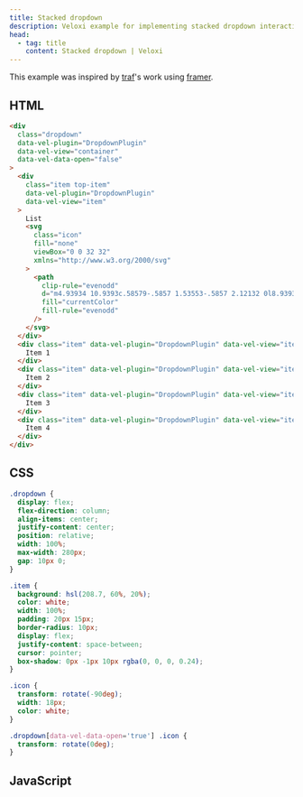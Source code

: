 ```yaml
---
title: Stacked dropdown
description: Veloxi example for implementing stacked dropdown interaction
head:
  - tag: title
    content: Stacked dropdown | Veloxi
---
```



This example was inspired by [traf](https://tr.af/)'s work using [framer](https://framer.university/resources/dropdown-component-by-traf).

<StackedDropdown />

## HTML

```html
<div
  class="dropdown"
  data-vel-plugin="DropdownPlugin"
  data-vel-view="container"
  data-vel-data-open="false"
>
  <div
    class="item top-item"
    data-vel-plugin="DropdownPlugin"
    data-vel-view="item"
  >
    List
    <svg
      class="icon"
      fill="none"
      viewBox="0 0 32 32"
      xmlns="http://www.w3.org/2000/svg"
    >
      <path
        clip-rule="evenodd"
        d="m4.93934 10.9393c.58579-.5857 1.53553-.5857 2.12132 0l8.93934 8.9394 8.9393-8.9394c.5858-.5857 1.5356-.5857 2.1214 0 .5857.5858.5857 1.5356 0 2.1214l-10 10c-.5858.5857-1.5356.5857-2.1214 0l-9.99996-10c-.58579-.5858-.58579-1.5356 0-2.1214z"
        fill="currentColor"
        fill-rule="evenodd"
      />
    </svg>
  </div>
  <div class="item" data-vel-plugin="DropdownPlugin" data-vel-view="item">
    Item 1
  </div>
  <div class="item" data-vel-plugin="DropdownPlugin" data-vel-view="item">
    Item 2
  </div>
  <div class="item" data-vel-plugin="DropdownPlugin" data-vel-view="item">
    Item 3
  </div>
  <div class="item" data-vel-plugin="DropdownPlugin" data-vel-view="item">
    Item 4
  </div>
</div>
```

## CSS

```css
.dropdown {
  display: flex;
  flex-direction: column;
  align-items: center;
  justify-content: center;
  position: relative;
  width: 100%;
  max-width: 280px;
  gap: 10px 0;
}

.item {
  background: hsl(208.7, 60%, 20%);
  color: white;
  width: 100%;
  padding: 20px 15px;
  border-radius: 10px;
  display: flex;
  justify-content: space-between;
  cursor: pointer;
  box-shadow: 0px -1px 10px rgba(0, 0, 0, 0.24);
}

.icon {
  transform: rotate(-90deg);
  width: 18px;
  color: white;
}

.dropdown[data-vel-data-open='true'] .icon {
  transform: rotate(0deg);
}
```

## JavaScript

<PluginCode client:load>
  <div slot="FunctionalStyle">
    <StackedDropdownFunctional />
  </div>
  <div slot="ClassicalStyle">
    <StackedDropdownClassical />
  </div>
</PluginCode>
